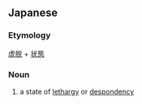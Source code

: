 ==Japanese==
{{ja-kanjitab|虚|脱|状|態}}

===Etymology===
[[虚脱]] + [[状態]]

===Noun===
{{ja-noun|きょだつじょうたい}}

# a state of [[lethargy]] or [[despondency]]